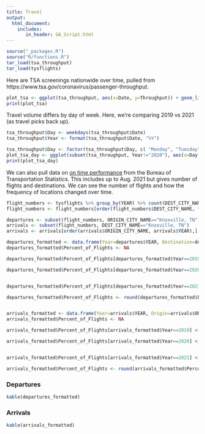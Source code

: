 ```yaml
---
title: Travel
output:
  html_document:
    includes:
       in_header: GA_Script.html
---
```



```r
source("_packages.R")
source("R/functions.R")
tar_load(tsa_throughput)
tar_load(tysflights)
```

Here are TSA screenings nationwide over time, pulled from https://www.tsa.gov/coronavirus/passenger-throughput. 

```r
plot_tsa <- ggplot(tsa_throughput, aes(x=Date, y=Throughput)) + geom_line()+ theme_light() + xlab("Date") + ylab("Number of Screened Passengers")
print(plot_tsa)
```

Travel volume differs by day of week. Here, we're comparing 2019 vs 2021 (as travel picks back up). 

```r
tsa_throughput$Day <- weekdays(tsa_throughput$Date)
tsa_throughput$Year <- format(tsa_throughput$Date, "%Y")

tsa_throughput$Day <- factor(tsa_throughput$Day, c( "Monday", "Tuesday", "Wednesday", "Thursday","Friday", "Saturday", "Sunday"))
plot_tsa_day <- ggplot(subset(tsa_throughput, Year!="2020"), aes(x=Day , y=Throughput, fill=Year)) + geom_boxplot()+ theme_light() + xlab("Day") + ylab("Number of Screened Passengers")
print(plot_tsa_day)
```

We can also pull data on [on time performance](https://www.transtats.bts.gov/DL_SelectFields.asp?gnoyr_VQ=FGJ&QO_fu146_anzr=b0-gvzr) from the Bureau of Transportation Statistics. This includes up to Aug. 2021 but gives number of flights and destinations. We can see the number of flights and how the frequency of locations changed over time.

```r
flight_numbers <- tysflights %>% group_by(YEAR) %>% count(DEST_CITY_NAME, ORIGIN_CITY_NAME)
flight_numbers <- flight_numbers[order(flight_numbers$DEST_CITY_NAME, flight_numbers$YEAR),]

departures <- subset(flight_numbers, ORIGIN_CITY_NAME=="Knoxville, TN")
arrivals <- subset(flight_numbers, DEST_CITY_NAME=="Knoxville, TN")
arrivals <- arrivals[order(arrivals$ORIGIN_CITY_NAME, arrivals$YEAR),]

departures_formatted <- data.frame(Year=departures$YEAR, Destination=departures$DEST_CITY_NAME, Number_of_Flights=departures$n)
departures_formatted$Percent_of_Flights <- NA

departures_formatted$Percent_of_Flights[departures_formatted$Year==2019] <- 100*departures_formatted$Number_of_Flights[departures_formatted$Year==2019]/sum(departures_formatted$Number_of_Flights[departures_formatted$Year==2019])

departures_formatted$Percent_of_Flights[departures_formatted$Year==2020] <- 100*departures_formatted$Number_of_Flights[departures_formatted$Year==2020]/sum(departures_formatted$Number_of_Flights[departures_formatted$Year==2020])


departures_formatted$Percent_of_Flights[departures_formatted$Year==2021] <- 100*departures_formatted$Number_of_Flights[departures_formatted$Year==2021]/sum(departures_formatted$Number_of_Flights[departures_formatted$Year==2021])

departures_formatted$Percent_of_Flights <- round(departures_formatted$Percent_of_Flights, 2)


arrivals_formatted <- data.frame(Year=arrivals$YEAR, Origin=arrivals$ORIGIN_CITY_NAME, Number_of_Flights=arrivals$n)
arrivals_formatted$Percent_of_Flights <- NA

arrivals_formatted$Percent_of_Flights[arrivals_formatted$Year==2019] <- 100*arrivals_formatted$Number_of_Flights[arrivals_formatted$Year==2019]/sum(arrivals_formatted$Number_of_Flights[arrivals_formatted$Year==2019])

arrivals_formatted$Percent_of_Flights[arrivals_formatted$Year==2020] <- 100*arrivals_formatted$Number_of_Flights[arrivals_formatted$Year==2020]/sum(arrivals_formatted$Number_of_Flights[arrivals_formatted$Year==2020])


arrivals_formatted$Percent_of_Flights[arrivals_formatted$Year==2021] <- 100*arrivals_formatted$Number_of_Flights[arrivals_formatted$Year==2021]/sum(arrivals_formatted$Number_of_Flights[arrivals_formatted$Year==2021])

arrivals_formatted$Percent_of_Flights <- round(arrivals_formatted$Percent_of_Flights, 2)
```

### Departures

```r
kable(departures_formatted)
```

### Arrivals

```r
kable(arrivals_formatted)
```